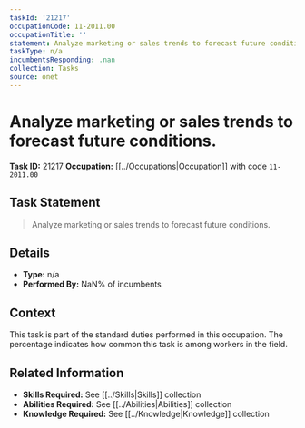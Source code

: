 ```yaml
---
taskId: '21217'
occupationCode: 11-2011.00
occupationTitle: ''
statement: Analyze marketing or sales trends to forecast future conditions.
taskType: n/a
incumbentsResponding: .nan
collection: Tasks
source: onet
---
```

# Analyze marketing or sales trends to forecast future conditions.

**Task ID:** 21217
**Occupation:** [[../Occupations|Occupation]] with code `11-2011.00`

## Task Statement

> Analyze marketing or sales trends to forecast future conditions.

## Details

- **Type:** n/a
- **Performed By:** NaN% of incumbents

## Context

This task is part of the standard duties performed in this occupation. The percentage indicates how common this task is among workers in the field.

## Related Information

- **Skills Required:** See [[../Skills|Skills]] collection
- **Abilities Required:** See [[../Abilities|Abilities]] collection
- **Knowledge Required:** See [[../Knowledge|Knowledge]] collection
